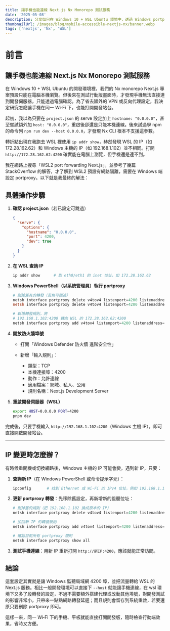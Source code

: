 ```yaml
---
title: 讓手機也能連線 Next.js Nx Monorepo 測試服務
date: '2025-05-08' 
description: 分享如何在 Windows 10 + WSL Ubuntu 環境中，透過 Windows portproxy 設定，讓同一 Wi‑Fi 下的手機直接訪問 Nx monorepo 的 Next.js 開發伺服器。
thumbnailUrl: /images/blog/mobile-accessible-nextjs-nx/banner.webp
tags: ['nextjs', 'Nx', 'WSL']
---
```


# 前言
## 讓手機也能連線 Next.js Nx Monorepo 測試服務
在 Windows 10 + WSL Ubuntu 的開發環境裡，我們的 Nx monorepo Next.js 專案預設只能在電腦本機瀏覽。但後來在測試行動版畫面時，才發現手機無法直接連到開發伺服器，只能透過電腦確認。為了省去額外的 VPN 或反向代理設定，我決定研究怎麼讓手機在同一 Wi‑Fi 下，也能打開開發站台。

起初，我以為只要在 `project.json` 的 serve 設定加上 `hostname: "0.0.0.0"`，甚至嘗試額外加 `host: "0.0.0.0"`，重啟後卻還是只能本機連線。後來試過學 npm 的命令列 `npm run dev --host 0.0.0.0`，才發現 Nx CLI 根本不支援這參數。

轉折點出現在我跑去 WSL 裡使用 `ip addr show`，赫然發現 WSL 的 IP（如 172.28.162.62）和 Windows 主機的 IP（如 192.168.1.102）並不相同。打開 `http://172.28.162.62:4200` 確實能在電腦上瀏覽，但手機還是連不到。

我在網路上搜尋「WSL2 port forwarding Next.js」，並參考了幾篇 StackOverflow 的解答，才了解到 WSL2 預設有網路隔離，需要在 Windows 端設定 portproxy。以下就是我最終的解法：

## 具體操作步驟

1. **確認 project.json**（若已設定可跳過）

   ```json
   {
     "serve": {
       "options": {
         "hostname": "0.0.0.0",
         "port": 4200,
         "dev": true
       }
     }
   }
   ```

2. **在 WSL 查詢 IP**

   ```bash
   ip addr show      # 取 eth0/eth1 的 inet 位址，如 172.28.162.62
   ```

3. **Windows PowerShell（以系統管理員）執行 portproxy**

   ```powershell
   # 刪除舊有的轉發（若無可跳過）
   netsh interface portproxy delete v4tov4 listenport=4200 listenaddress=0.0.0.0
   netsh interface portproxy delete v4tov4 listenport=4200 listenaddress=192.168.1.102

   # 新增轉發規則，將
   # 192.168.1.102:4200 轉向 WSL 的 172.28.162.62:4200
   netsh interface portproxy add v4tov4 listenport=4200 listenaddress=192.168.1.102 connectport=4200 connectaddress=172.28.162.62
   ```

4. **開放防火牆埠號**

   * 打開「Windows Defender 防火牆 進階安全性」
   * 新增「輸入規則」：

     * 類型：TCP
     * 本機連接埠：4200
     * 動作：允許連線
     * 適用檔案：網域、私人、公用
     * 規則名稱：Next.js Development Server

5. **重啟開發伺服器（WSL）**

   ```bash
   export HOST=0.0.0.0 PORT=4200
   pnpm dev
   ```

完成後，只要手機輸入 `http://192.168.1.102:4200`（Windows 主機 IP），即可直接開啟開發站台。

---

## IP 變更時怎麼辦？

有時候重開機或切換網路後，Windows 主機的 IP 可能會變。遇到新 IP，只要：

1. **查詢新 IP**（在 Windows PowerShell 或命令提示字元）：

   ```powershell
   ipconfig       # 找到 Ethernet 或 Wi-Fi 的 IPv4 位址，例如 192.168.1.110
   ```
2. **更新 portproxy 轉發**：先移除舊設定，再新增新的監聽位址：

   ```powershell
   # 刪掉舊的規則（把 192.168.1.102 換成原本的 IP）
   netsh interface portproxy delete v4tov4 listenport=4200 listenaddress=192.168.1.102

   # 加回新 IP 的轉發規則
   netsh interface portproxy add v4tov4 listenport=4200 listenaddress=192.168.1.110 connectport=4200 connectaddress=172.28.162.62

   # 確認目前所有 portproxy 規則
   netsh interface portproxy show all
   ```
3. **測試手機連線**：用新 IP 重新打開 `http://新IP:4200`，應該就能正常訪問。

## 結論

這套設定其實就是讓 Windows 監聽局域網 4200 埠，並把流量轉給 WSL 的 Next.js 服務。相比一般開發環境可以直接下 `--host` 就能讓手機連線，在 wsl 環境下又多了段轉發的設定，不過不需要額外搭建代理或改動其他埠號，對開發測試的影響非常小，只帶來一點點網路轉發延遲；而且規則會留存到系統重啟，若要還原只要刪除 portproxy 即可。

這樣一來，同一 Wi‑Fi 下的手機、平板就能直接打開開發版，隨時檢查行動端效果，省時又方便。
